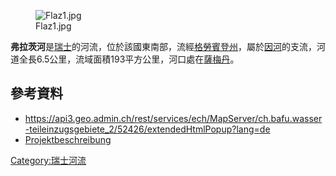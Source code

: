 {{Coord|46.54337|N|9.89220|E|display=title}}
[[Image:Flaz1.jpg|right]]

'''弗拉茨河'''是[[瑞士|瑞士]]的河流，位於該國東南部，流經[[格勞賓登州|格勞賓登州]]，屬於[[因河|因河]]的支流，河道全長6.5公里，流域面積193平方公里，河口處在[[薩梅丹|薩梅丹]]。

==參考資料==
* https://api3.geo.admin.ch/rest/services/ech/MapServer/ch.bafu.wasser-teileinzugsgebiete_2/52426/extendedHtmlPopup?lang=de{{Dead link}}
* [http://www.3sat.de/dynamic/sitegen/bin/sitegen.php?tab=2&source=/nano/cstuecke/53354/index.html Projektbeschreibung]{{Dead link}}

{{Switzerland-geo-stub}}
[[Category:瑞士河流|Category:瑞士河流]]